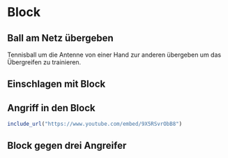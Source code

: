 # Block

## Ball am Netz übergeben

Tennisball um die Antenne von einer Hand zur anderen übergeben um das Übergreifen zu trainieren. 

## Einschlagen mit Block

## Angriff in den Block


```r
include_url("https://www.youtube.com/embed/9X5RSvrObB8")
```


## Block gegen drei Angreifer

